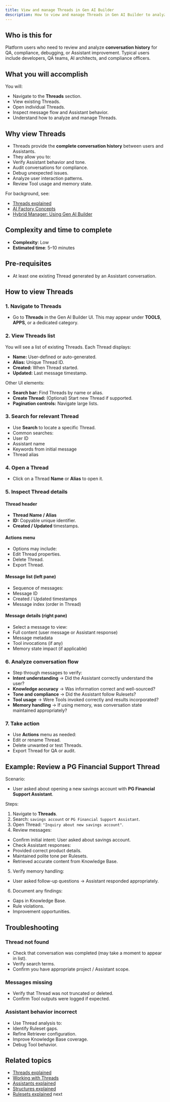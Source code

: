 ```yaml
---
title: View and manage Threads in Gen AI Builder
description: How to view and manage Threads in Gen AI Builder to analyze conversation history and Assistant behavior.
---
```


## Who is this for

Platform users who need to review and analyze **conversation history** for QA, compliance, debugging, or Assistant improvement.
Typical users include developers, QA teams, AI architects, and compliance officers.

## What you will accomplish

You will:

- Navigate to the **Threads** section.
- View existing Threads.
- Open individual Threads.
- Inspect message flow and Assistant behavior.
- Understand how to analyze and manage Threads.

## Why view Threads

- Threads provide the **complete conversation history** between users and Assistants.
- They allow you to:
- Verify Assistant behavior and tone.
- Audit conversations for compliance.
- Debug unexpected issues.
- Analyze user interaction patterns.
- Review Tool usage and memory state.

For background, see:

- [Threads explained](../../../learn/explained/threads-explained)
- [AI Factory Concepts](../../../learn/explained/ai-factory-concepts)
- [Hybrid Manager: Using Gen AI Builder](../../../../hybrid-manager/ai-factory/gen-ai/builder/index)

## Complexity and time to complete

- **Complexity**: Low
- **Estimated time**: 5–10 minutes

## Pre-requisites

- At least one existing Thread generated by an Assistant conversation.

## How to view Threads

### 1. Navigate to Threads

- Go to **Threads** in the Gen AI Builder UI.
This may appear under **TOOLS**, **APPS**, or a dedicated category.

### 2. View Threads list

You will see a list of existing Threads.
Each Thread displays:

- **Name:** User-defined or auto-generated.
- **Alias:** Unique Thread ID.
- **Created:** When Thread started.
- **Updated:** Last message timestamp.

Other UI elements:

- **Search bar:** Find Threads by name or alias.
- **Create Thread:** (Optional) Start new Thread if supported.
- **Pagination controls:** Navigate large lists.

### 3. Search for relevant Thread

- Use **Search** to locate a specific Thread.
- Common searches:
- User ID
- Assistant name
- Keywords from initial message
- Thread alias

### 4. Open a Thread

- Click on a Thread **Name** or **Alias** to open it.

### 5. Inspect Thread details

#### Thread header

- **Thread Name / Alias**
- **ID:** Copyable unique identifier.
- **Created / Updated** timestamps.

#### Actions menu

- Options may include:
- Edit Thread properties.
- Delete Thread.
- Export Thread.

#### Message list (left pane)

- Sequence of messages:
- Message ID
- Created / Updated timestamps
- Message index (order in Thread)

#### Message details (right pane)

- Select a message to view:
- Full content (user message or Assistant response)
- Message metadata
- Tool invocations (if any)
- Memory state impact (if applicable)

### 6. Analyze conversation flow

- Step through messages to verify:
- **Intent understanding** → Did the Assistant correctly understand the user?
- **Knowledge accuracy** → Was information correct and well-sourced?
- **Tone and compliance** → Did the Assistant follow Rulesets?
- **Tool usage** → Were Tools invoked correctly and results incorporated?
- **Memory handling** → If using memory, was conversation state maintained appropriately?

### 7. Take action

- Use **Actions** menu as needed:
- Edit or rename Thread.
- Delete unwanted or test Threads.
- Export Thread for QA or audit.

## Example: Review a PG Financial Support Thread

Scenario:

- User asked about opening a new savings account with **PG Financial Support Assistant**.

Steps:

1. Navigate to **Threads**.
2. Search: `savings account` or `PG Financial Support Assistant`.
3. Open Thread: `"Inquiry about new savings account"`.
4. Review messages:
- Confirm initial intent: User asked about savings account.
- Check Assistant responses:
- Provided correct product details.
- Maintained polite tone per Rulesets.
- Retrieved accurate content from Knowledge Base.
5. Verify memory handling:
- User asked follow-up questions → Assistant responded appropriately.
6. Document any findings:
- Gaps in Knowledge Base.
- Rule violations.
- Improvement opportunities.

## Troubleshooting

### Thread not found

- Check that conversation was completed (may take a moment to appear in list).
- Verify search terms.
- Confirm you have appropriate project / Assistant scope.

### Messages missing

- Verify that Thread was not truncated or deleted.
- Confirm Tool outputs were logged if expected.

### Assistant behavior incorrect

- Use Thread analysis to:
- Identify Ruleset gaps.
- Refine Retriever configuration.
- Improve Knowledge Base coverage.
- Debug Tool behavior.

## Related topics

- [Threads explained](../../../learn/explained/threads-explained)
- [Working with Threads](../../../builder/agent-studio/threads)
- [Assistants explained](../../../learn/explained/assistants-explained)
- [Structures explained](../../../learn/explained/structures-explained)
- [Rulesets explained](../../../learn/explained/rulesets-expla)
next
